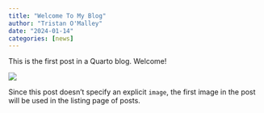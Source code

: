 ```yaml
---
title: "Welcome To My Blog"
author: "Tristan O'Malley"
date: "2024-01-14"
categories: [news]
---
```


This is the first post in a Quarto blog. Welcome!

![](thumbnail.jpg)

Since this post doesn't specify an explicit `image`, the first image in the post will be used in the listing page of posts.

